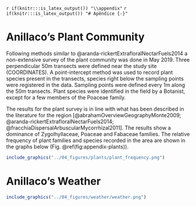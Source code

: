 `r if(knitr:::is_latex_output()) "\\appendix"`
`r if(knitr:::is_latex_output()) "# Apêndice {-}"` 

# Anillaco's Plant Community

Following methods similar to @aranda-rickertExtrafloralNectarFuels2014 a non-extensive survey of the plant community was done in May 2019. Three perpendicular 50m transects were defined near the study site (COORDINATES). A point-intercept method was used to record plant species present in the transects, species right below the sampling points were registered in the data. Sampling points were defined every 1m along the 50m transects. Plant species were identified in the field by a Botanist, except for a few members of the Poaceae family.

The results for the plant survey is in line with what has been described in the literature for the region [@abrahamOverviewGeographyMonte2009; @aranda-rickertExtrafloralNectarFuels2014; @fracchiaDispersalArbuscularMycorrhizal2011]. The results show a dominance of Zygolhyllaceae, Poaceae and Fabaceae families. The relative frequency of plant families and species recorded in the area are shown in the graphs below (Fig. \@ref(fig:appendix-plants)).

```r

include_graphics("../04_figures/plants/plant_frequency.png")
```

# Anillaco's Weather 

```r

include_graphics("../04_figures/weather/weather.png")
```

